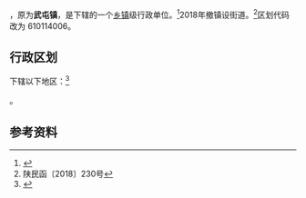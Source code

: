 {{中国乡级行政区|61/01/14/100/000}}

'''{{PAGENAMEBASE}}'''，原为'''武屯镇'''，是{{PRC admin/fullname|61/01/14/100/000|3}}下辖的一个[[乡镇|乡镇]]级行政单位。<ref>{{PRC admin/ref sgc|{{PRC admin/parent|61/01/14/100/000}}}}</ref>2018年撤镇设街道。<ref>陕民函〔2018〕230号</ref>区划代码改为 610114006。

== 行政区划 ==
{{PAGENAMEBASE}}下辖以下地区：<ref>{{PRC admin/ref sgc|61/01/14/100/000}}</ref>

{{PRC admin/children|61/01/14/100/000}}。

== 参考资料 ==

{{reflist}}

{{行政区划小作品}}
{{PRC admin/navcat|61/01/14/100/000}}